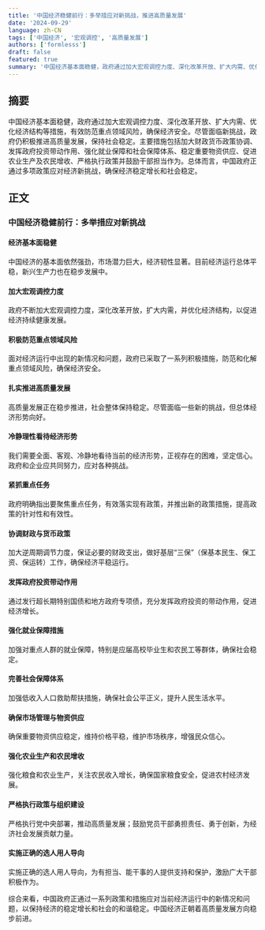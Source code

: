 ```yaml
---
title: '中国经济稳健前行：多举措应对新挑战，推进高质量发展'
date: '2024-09-29'
language: zh-CN
tags: ['中国经济', '宏观调控', '高质量发展']
authors: ['formlesss']
draft: false
featured: true
summary: '中国经济基本面稳健，政府通过加大宏观调控力度、深化改革开放、扩大内需、优化经济结构等措施，有效防范重点领域风险，确保经济安全。尽管面临新挑战，政府仍积极推进高质量发展，保持社会稳定。主要措施包括加大财政货币政策协调、发挥政府投资带动作用、强化就业保障和社会保障体系、稳定重要物资供应、促进农业生产及农民增收、严格执行政策并鼓励干部担当作为。总体而言，中国政府正通过多项政策应对经济新挑战，确保经济稳定增长和社会稳定。'
---
```

## 摘要

中国经济基本面稳健，政府通过加大宏观调控力度、深化改革开放、扩大内需、优化经济结构等措施，有效防范重点领域风险，确保经济安全。尽管面临新挑战，政府仍积极推进高质量发展，保持社会稳定。主要措施包括加大财政货币政策协调、发挥政府投资带动作用、强化就业保障和社会保障体系、稳定重要物资供应、促进农业生产及农民增收、严格执行政策并鼓励干部担当作为。总体而言，中国政府正通过多项政策应对经济新挑战，确保经济稳定增长和社会稳定。

## 正文

### 中国经济稳健前行：多举措应对新挑战

#### 经济基本面稳健
中国经济的基本面依然强劲，市场潜力巨大，经济韧性显著。目前经济运行总体平稳，新兴生产力也在稳步发展中。

#### 加大宏观调控力度
政府不断加大宏观调控力度，深化改革开放，扩大内需，并优化经济结构，以促进经济持续健康发展。

#### 积极防范重点领域风险
面对经济运行中出现的新情况和问题，政府已采取了一系列积极措施，防范和化解重点领域风险，确保经济安全。

#### 扎实推进高质量发展
高质量发展正在稳步推进，社会整体保持稳定。尽管面临一些新的挑战，但总体经济形势向好。

#### 冷静理性看待经济形势
我们需要全面、客观、冷静地看待当前的经济形势，正视存在的困难，坚定信心。政府和企业应共同努力，应对各种挑战。

#### 紧抓重点任务
政府明确指出要聚焦重点任务，有效落实现有政策，并推出新的政策措施，提高政策的针对性和有效性。

#### 协调财政与货币政策
加大逆周期调节力度，保证必要的财政支出，做好基层“三保”（保基本民生、保工资、保运转）工作，确保经济平稳运行。

#### 发挥政府投资带动作用
通过发行超长期特别国债和地方政府专项债，充分发挥政府投资的带动作用，促进经济增长。

#### 强化就业保障措施
加强对重点人群的就业保障，特别是应届高校毕业生和农民工等群体，确保社会稳定。

#### 完善社会保障体系
加强低收入人口救助帮扶措施，确保社会公平正义，提升人民生活水平。

#### 确保市场管理与物资供应
确保重要物资供应稳定，维持价格平稳，维护市场秩序，增强民众信心。

#### 强化农业生产和农民增收
强化粮食和农业生产，关注农民收入增长，确保国家粮食安全，促进农村经济发展。

#### 严格执行政策与组织建设
严格执行党中央部署，推动高质量发展；鼓励党员干部勇担责任、勇于创新，为经济社会发展贡献力量。

#### 实施正确的选人用人导向
实施正确的选人用人导向，为有担当、能干事的人提供支持和保护，激励广大干部积极作为。

综合来看，中国政府正通过一系列政策和措施应对当前经济运行中的新情况和问题，以保持经济的稳定增长和社会的和谐稳定。中国经济正朝着高质量发展方向稳步前进。